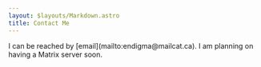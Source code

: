```yaml
---
layout: $layouts/Markdown.astro
title: Contact Me
---
```


<div class="text-center">
	I can be reached by [email](mailto:endigma@mailcat.ca). I am planning on having a Matrix server
	soon.
</div>
